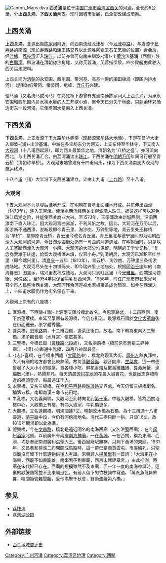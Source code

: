 [[File:Canton_Maps.djvu|thumb]]
'''西关涌'''是位于[[中华人民共和国|中国]][[广州市|广州市]][[荔湾区|荔湾区]][[西关|西关]]的河[[涌|涌]]，全长约5公里，分'''上西关涌'''、'''下西关涌'''两支。现时因城市发展，已全部改建成暗渠。

== 上西关涌 ==
'''上西关涌'''，北源出自[[陈家祠|陈家祠]]附近，向西南流经龙津桥（今[[龙津路|龙津中路]]），与发源于[[长寿路_(广州)|长寿路]]的南源（现长寿西路和康王路交界以北源胜陶瓷玉石工艺街的位置）合会后，经[[泮塘|泮塘]]、[[荔枝湾|荔枝湾]]汇入[[珠江|珠江]]。以前亦曾可向南由柳波-{涌}-出[[黄沙_(广州)|黄沙]]沙基涌（西侧）外的[[白鹅潭|白鹅潭]]。柳波涌在清朝称沙角尾，又称芙蓉涌，芙蓉指屎尿，四乡屎艇由此驶入西关运走肥料。

上西关涌为[[清朝|清朝]]的永安围、西乐围、带河基、高基一带的围田柜涌（即围内排水河）。堤围沿纸萤冈、猪婆冈、龟峰、[[浮丘石|浮丘石]]兴建。

驷马涌（又名洗马或司马）在彩虹桥下游曾有支涌南通陈家祠入上西关涌，为承永安围和西乐围内排水渠水量的人工开挖小涌，但今天已消失于地面，只剩余环彩涌边街东一段河涌。它使两围水量南入上西关涌。

== 下西关涌 ==
'''下西关涌'''，上支发源于[[上下九步行街|下九路]][[华林寺_(广州)|华林寺]]南（现起源[[宝华路|宝华路]]大地涌），下游在昌华大街入柳波-{涌}-出沙基涌。中游在多宝坊东分为两支，上支东伸至华林寺，下支南入[[大观河|大观河]]（十八甫西起源），即为西关最繁华之地，清朝名为“八桥之盛”。亦可流向西北，与上西关涌汇合，由荔湾涌流出[[珠江|珠江]]。下西关涌在[[明朝|明朝]][[万历|万历]]年间可行船至青云桥（清朝称旱桥）。大观河末端曾建有十四甫码头，作为下西关涌南支大观河的航运终点。

十八个[[甫|甫]]（铺）大半沿下支西关涌建立，计由上九甫（[[上九路|上九路]]）至十八甫。

=== 大观河 ===
下支大观河本为基堤后洼地开成，在明朝在曹基北面洼地开成。并东伸出西濠（1473年），连入玉带濠。使濠水西流经西关出柳波涌人珠江。据说这样可以避免珠江风潮之险，并能使西关商业大兴。至1573年，玉带濠改由新城西侧，沿旧西濠南下直入珠江。因大观河弯曲易淤，不利风帆之故。因此，大观河在万历以后，即淤断不通西濠，淤断段即今青云里、淘沙凼、万钟里等地，青云里处还称桥为“旱桥”，意即原青云桥，青云里今改名青丘里。青丘里北与德宁里间即为明朝西濠入大观河的河道，今日淘沙凼街处仍有一弯曲的河道遗址。在明朝当时，只是以人工塞断西濠入大观河一小段，大观河的大部分均保留。明朝的王学曾记称：“复念商贾难于转运，始留大观桥濠未填，仅容小舟。”到清朝后，大观河已淤积至桂兰里（即今瑞兴里）。清[[嘉庆|嘉庆]]十五年（1810年），青云桥、淘沙凼、万钟里三条街淤成陆地。大观河尽头在十四铺码头，即今瑞兴里土地庙处。根据[[同治|同治]][[壬申|壬申]]年的《南海县志》图显示，瑞兴里淤积成陆地，大观河只到缸瓦里（今[[光雅里|光雅里]]，西端是河傍街、[[河傍路|河傍路]]）。至1954年只保留牛乳桥西河道。1958年，时任[[广州市市长|广州市市长]][[朱光|朱光]]号召全市人民整治西关涌，大观河残余河道被水泥板覆盖成为暗渠。如今在西濠边上，十四甫水脚仍作为街名保存下来。

大觀河上原有的八座橋：
# 匯源橋，下西關-{涌}-上源兩支匯於橋北故名。今恩寧路北，十二甫西側。南下為蓬萊橋。東延至菜園有璇源橋，今仍存街名。璇源橋石額於[[文化大革命|文化大革命]]後在街面遷去，原字體秀健。
# 蓬萊橋，[[恩寧路|恩寧路]]南，十二甫西側，逢萊正街口。故名。南下轉為東向入三聖橋。求子觀音廟（水月宮）信眾甚多。
# 三聖橋，今橋已毀（[[叢桂路|叢桂路]]北段處），又名廟前橋（橋前原有蒼梧三界神廟）。-{涌}-向東通牛乳橋，四月八神誕最盛。
# -{志}-喜橋，在今橋東西處（[[大同路_(廣州)|大同路]]東），橋北為觀音大街。[[廣州人|廣州人]]熱衷拜神，大凡有廟的地方都會比較熱鬧。故每逢[[觀音誕|觀音誕]]、觀音開庫、[[生菜會|生菜會]]，這一帶便搭起了大大小小的棚屋，賣各種小吃、鮮花香燭及擺番攤[[賭博|賭博]]、[[算命|算命]]解籤，連綿數-{里}-，熱鬧非凡。每天清晨[[芳村|芳村]][[花地|花地]]的花農入城賣花，也是從志喜橋附近的碼頭登岸，每晨過江千人。
# 永寧橋，又名三板橋。在今[[和平路|和平西路]]與[[珠璣路|珠璣路]]交界處。今天仍留三板橋街名。稱第五橋。南即南漢三角市花田地。
# 牛乳橋，又名義興橋，大觀河至此轉向北到[[第十甫|第十甫]]。中經大觀橋。皆為西關酒樓中心，大觀橋上有樓，有四大酒家，牛乳橋更多。
# 大觀橋，又名達觀橋，明涌闊達7丈。明朝改木橋為石橋，為十三甫通十八甫要道，[[清平路|清平路]]中段，今仍有河傍街地名。清代三拱只餘一拱，只闊1.6丈。故1810年開涌即以此為準。
# 德興橋，今在[[文昌路|文昌路]]，橋北是遠近聞名的南海西廟（又名洪聖西廟），在今[[廣州酒家|廣州酒家]]北側。以前廣州有兩座[[南海神廟|南海神廟]]，一在[[黄埔_(广州)|黃埔]]，一在西關，稱為東廟、西廟，均是奉祀南海廣利[[洪聖|洪聖]]大王。後西廟廢圮無存，只剩下黃埔的東廟。1931年，文昌巷和荷溪二約開闢成馬路時，這一帶已是商賈雲屯，市廛鱗列。洪聖西廟沒有留下什麼遺物供後人考證。宋朝詩人[[楊萬里_(南宋)|楊萬里]]有一首詩：「大海更在小海東，西廟不如東廟雄。南來若不到東廟，西京未睹建章宮。」由此推測，西廟在宋代經已存在。西廟的規模雖然不及東廟，但一年一度的南海神誕時，這裏的歡騰熱鬧並不比東廟遜色。有前人留下的竹枝詞中寫道，「萬派魚龍舞絳霄，喧闃簫管雜雲韶，愛他洪聖千秋會，賽過波羅第八橋。」

== 参见 ==
* [[荔枝湾|荔枝湾]]
* [[荔湾湖公园|荔湾湖公园]]

== 外部链接 ==
* [http://www.gzzxws.gov.cn/qxws/lwws/lwzj/lxd_4/201012/t20101206_19870_3.htm 西关地域变迁史] {{Wayback|url=http://www.gzzxws.gov.cn/qxws/lwws/lwzj/lxd_4/201012/t20101206_19870_3.htm |date=20200328071501 }}

[[Category:广州河涌|Category:广州河涌]]
[[Category:荔湾区地理|Category:荔湾区地理]]
[[Category:西關|Category:西關]]